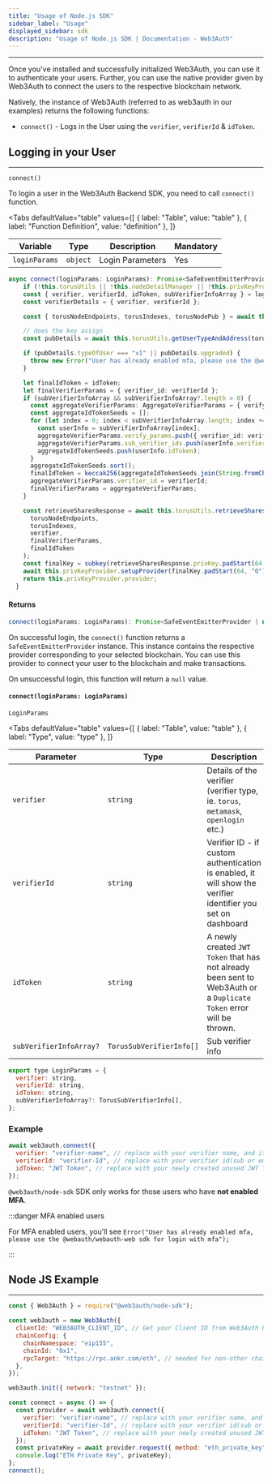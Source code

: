 ```yaml
---
title: "Usage of Node.js SDK"
sidebar_label: "Usage"
displayed_sidebar: sdk
description: "Usage of Node.js SDK | Documentation - Web3Auth"
---
```



---

Once you've installed and successfully initialized Web3Auth, you can use it to authenticate your users. Further, you can use the native provider given
by Web3Auth to connect the users to the respective blockchain network.

Natively, the instance of Web3Auth (referred to as web3auth in our examples) returns the following functions:

- `connect()` - Logs in the User using the `verifier`, `verifierId` & `idToken`.

## Logging in your User

---

`connect()`

To login a user in the Web3Auth Backend SDK, you need to call `connect()` function.

<Tabs
  defaultValue="table"
  values={[
    { label: "Table", value: "table" },
    { label: "Function Definition", value: "definition" },
  ]}
>

<TabItem value="table">

| Variable      | Type     | Description      | Mandatory |
| ------------- | -------- | ---------------- | --------- |
| `loginParams` | `object` | Login Parameters | Yes       |

</TabItem>

<TabItem value="definition">

```ts
async connect(loginParams: LoginParams): Promise<SafeEventEmitterProvider | null> {
    if (!this.torusUtils || !this.nodeDetailManager || !this.privKeyProvider) throw new Error("Please call init first");
    const { verifier, verifierId, idToken, subVerifierInfoArray } = loginParams;
    const verifierDetails = { verifier, verifierId };

    const { torusNodeEndpoints, torusIndexes, torusNodePub } = await this.nodeDetailManager.getNodeDetails(verifierDetails);

    // does the key assign
    const pubDetails = await this.torusUtils.getUserTypeAndAddress(torusNodeEndpoints, torusNodePub, verifierDetails, true);

    if (pubDetails.typeOfUser === "v1" || pubDetails.upgraded) {
      throw new Error("User has already enabled mfa, please use the @web3auth/web3auth-web sdk for login with mfa");
    }

    let finalIdToken = idToken;
    let finalVerifierParams = { verifier_id: verifierId };
    if (subVerifierInfoArray && subVerifierInfoArray?.length > 0) {
      const aggregateVerifierParams: AggregateVerifierParams = { verify_params: [], sub_verifier_ids: [], verifier_id: "" };
      const aggregateIdTokenSeeds = [];
      for (let index = 0; index < subVerifierInfoArray.length; index += 1) {
        const userInfo = subVerifierInfoArray[index];
        aggregateVerifierParams.verify_params.push({ verifier_id: verifierId, idtoken: userInfo.idToken });
        aggregateVerifierParams.sub_verifier_ids.push(userInfo.verifier);
        aggregateIdTokenSeeds.push(userInfo.idToken);
      }
      aggregateIdTokenSeeds.sort();
      finalIdToken = keccak256(aggregateIdTokenSeeds.join(String.fromCharCode(29))).slice(2);
      aggregateVerifierParams.verifier_id = verifierId;
      finalVerifierParams = aggregateVerifierParams;
    }

    const retrieveSharesResponse = await this.torusUtils.retrieveShares(
      torusNodeEndpoints,
      torusIndexes,
      verifier,
      finalVerifierParams,
      finalIdToken
    );
    const finalKey = subkey(retrieveSharesResponse.privKey.padStart(64, "0"), Buffer.from(this.options.clientId, "base64"));
    await this.privKeyProvider.setupProvider(finalKey.padStart(64, "0"));
    return this.privKeyProvider.provider;
  }
```

</TabItem>

</Tabs>

#### Returns

```js
connect(loginParams: LoginParams): Promise<SafeEventEmitterProvider | null>
```

On successful login, the `connect()` function returns a `SafeEventEmitterProvider` instance. This instance contains the respective provider
corresponding to your selected blockchain. You can use this provider to connect your user to the blockchain and make transactions.

On unsuccessful login, this function will return a `null` value.

#### `connect(loginParams: LoginParams)`

`LoginParams`

<Tabs
  defaultValue="table"
  values={[
    { label: "Table", value: "table" },
    { label: "Type", value: "type" },
  ]}
>

<TabItem value="table">

| Parameter               | Type                     | Description                                                                                                         | Mandatory |
| ----------------------- | ------------------------ | ------------------------------------------------------------------------------------------------------------------- | --------- |
| `verifier`              | `string`                 | Details of the verifier (verifier type, ie. `torus`, `metamask`, `openlogin` etc.)                                  | Yes       |
| `verifierId`            | `string`                 | Verifier ID - if custom authentication is enabled, it will show the verifier identifier you set on dashboard        | Yes       |
| `idToken`               | `string`                 | A newly created `JWT Token` that has not already been sent to Web3Auth or a `Duplicate Token` error will be thrown. | Yes       |
| `subVerifierInfoArray?` | `TorusSubVerifierInfo[]` | Sub verifier info                                                                                                   | No        |

</TabItem>

<TabItem value="type">

```javascript
export type LoginParams = {
  verifier: string,
  verifierId: string,
  idToken: string,
  subVerifierInfoArray?: TorusSubVerifierInfo[],
};
```

</TabItem>

</Tabs>

### Example

```js
await web3auth.connect({
  verifier: "verifier-name", // replace with your verifier name, and it has to be on the same network passed in init().
  verifierId: "verifier-Id", // replace with your verifier id(sub or email), setup while creating the verifier on Web3Auth's Dashboard
  idToken: "JWT Token", // replace with your newly created unused JWT Token.
});
```

`@web3auth/node-sdk` SDK only works for those users who have **not enabled MFA**.

:::danger MFA enabled users

For MFA enabled users, you'll see `Error("User has already enabled mfa, please use the @webauth/webauth-web sdk for login with mfa");`

:::

## Node JS Example

---

```js
const { Web3Auth } = require("@web3auth/node-sdk");

const web3auth = new Web3Auth({
  clientId: "WEB3AUTH_CLIENT_ID", // Get your Client ID from Web3Auth Dashboard
  chainConfig: {
    chainNamespace: "eip155",
    chainId: "0x1",
    rpcTarget: "https://rpc.ankr.com/eth", // needed for non-other chains
  },
});

web3auth.init({ network: "testnet" });

const connect = async () => {
  const provider = await web3auth.connect({
    verifier: "verifier-name", // replace with your verifier name, and it has to be on the same network passed in init().
    verifierId: "verifier-Id", // replace with your verifier id(sub or email), setup while creating the verifier on Web3Auth's Dashboard
    idToken: "JWT Token", // replace with your newly created unused JWT Token.
  });
  const privateKey = await provider.request({ method: "eth_private_key" });
  console.log("ETH Private Key", privateKey);
};
connect();
```
